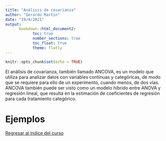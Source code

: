 ```yaml
---
title: "Análisis de covarianza"
author: "Gerardo Martín"
date: "19/4/2021"
output:
      bookdown::html_document2:
            toc: true 
            number_sections: true
            toc_float: true
            theme: flatly
---
```


```r
knitr::opts_chunk$set(echo = TRUE)
```

El análisis de covarianza, también llamado ANCOVA, es un modelo que utiliza para analizar datos con variables contínuas y categóricas, de modo que se requiere para ello de un experimento, cuando menos, de dos vías. ANCOVA también puede ser visto como un modelo híbrido entre ANOVA y regresión lineal, que resulta en la estimación de coeficientes de regresión para cada tratamiento categórico. 

# Ejemplos

[Regresar al índice del curso](../index.html)
